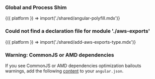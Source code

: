 
### Global and Process Shim 

<Fragment>
  {({ platform }) => import('./shared/angular-polyfill.mdx')}
</Fragment>

### Could not find a declaration file for module './aws-exports'

<Fragment>
  {({ platform }) => import('./shared/add-aws-exports-type.mdx')}
</Fragment>

### Warning: CommonJS or AMD dependencies

If you see CommonJS or AMD dependencies optimization bailouts warnings, add the following [content](https://gist.github.com/wlee221/6d98d96740bea6f53327b4db4a432616) to your `angular.json`.